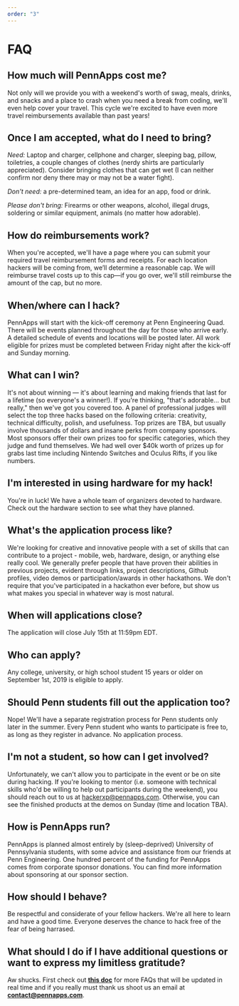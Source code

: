 ```yaml
---
order: "3"
---
```


# FAQ

## How much will PennApps cost me?

Not only will we provide you with a weekend's worth of swag, meals, drinks, and snacks and a place to crash when you need a break from coding, we'll even help cover your travel. This cycle we're excited to have even more travel reimbursements available than past years!

## Once I am accepted, what do I need to bring?

_Need:_ Laptop and charger, cellphone and charger, sleeping bag, pillow, toiletries, a couple changes of clothes (nerdy shirts are particularly appreciated). Consider bringing clothes that can get wet (I can neither confirm nor deny there may or may not be a water fight).

_Don't need:_ a pre-determined team, an idea for an app, food or drink.

_Please don't bring:_ Firearms or other weapons, alcohol, illegal drugs, soldering or similar equipment, animals (no matter how adorable).

## How do reimbursements work?

When you're accepted, we'll have a page where you can submit your required travel reimbursement forms and receipts. For each location hackers will be coming from, we’ll determine a reasonable cap. We will reimburse travel costs up to this cap—if you go over, we'll still reimburse the amount of the cap, but no more.

## When/where can I hack?

PennApps will start with the kick-off ceremony at Penn Engineering Quad. There will be events planned throughout the day for those who arrive early. A detailed schedule of events and locations will be posted later. All work eligible for prizes must be completed between Friday night after the kick-off and Sunday morning.

## What can I win?

It's not about winning — it's about learning and making friends that last for a lifetime (so everyone's a winner!). If you're thinking, "that's adorable... but really," then we've got you covered too. A panel of professional judges will select the top three hacks based on the following criteria: creativity, technical difficulty, polish, and usefulness. Top prizes are TBA, but usually involve thousands of dollars and insane perks from company sponsors. Most sponsors offer their own prizes too for specific categories, which they judge and fund themselves. We had well over $40k worth of prizes up for grabs last time including Nintendo Switches and Oculus Rifts, if you like numbers.

## I'm interested in using hardware for my hack!

You're in luck! We have a whole team of organizers devoted to hardware. Check out the hardware section to see what they have planned.

## What's the application process like?

We're looking for creative and innovative people with a set of skills that can contribute to a project - mobile, web, hardware, design, or anything else really cool. We generally prefer people that have proven their abilities in previous projects, evident through links, project descriptions, Github profiles, video demos or participation/awards in other hackathons. We don't require that you've participated in a hackathon ever before, but show us what makes you special in whatever way is most natural.

## When will applications close?

The application will close July 15th at 11:59pm EDT.

## Who can apply?

Any college, university, or high school student 15 years or older on September 1st, 2019 is eligible to apply.

## Should Penn students fill out the application too?

Nope! We'll have a separate registration process for Penn students only later in the summer. Every Penn student who wants to participate is free to, as long as they register in advance. No application process.

## I'm not a student, so how can I get involved?

Unfortunately, we can't allow you to participate in the event or be on site during hacking. If you're looking to mentor (i.e. someone with technical skills who'd be willing to help out participants during the weekend), you should reach out to us at hackerxp@pennapps.com. Otherwise, you can see the finished products at the demos on Sunday (time and location TBA).

## How is PennApps run?

PennApps is planned almost entirely by (sleep-deprived) University of Pennsylvania students, with some advice and assistance from our friends at Penn Engineering. One hundred percent of the funding for PennApps comes from corporate sponsor donations. You can find more information about sponsoring at our sponsor section.

## How should I behave?

Be respectful and considerate of your fellow hackers. We're all here to learn and have a good time. Everyone deserves the chance to hack free of the fear of being harrased.

## What should I do if I have additional questions or want to express my limitless gratitude?

Aw shucks. First check out **[this doc](https://docs.google.com/document/d/19Hjom5ZjHyzcFwHYFqVHLFV_sdFr7ki_aYCy4Z52KWU)** for more FAQs that will be updated in real time and if you really must thank us shoot us an email at **contact@pennapps.com**.
